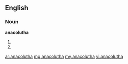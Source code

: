 ==English==

===Noun===
'''anacolutha'''

# {{plural of|anacoluthon}}
# {{alternative spelling of|anacoloutha}}

[[ar:anacolutha]]
[[mg:anacolutha]]
[[my:anacolutha]]
[[vi:anacolutha]]